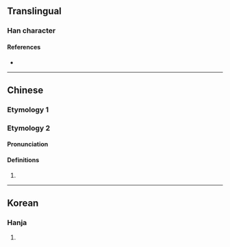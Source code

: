 {{character info}}
==Translingual==

===Han character===
{{Han char|rn=9|rad=人|as=04|sn=6|four=|canj=ONO|ids=⿰[[亻]][[欠]]}}

====References====
* {{Han ref|kx=0094.100|hdz=10125.020|uh=3438|ud=13368}}

----

==Chinese==
{{zh-forms}}

===Etymology 1===
{{zh-see|欠|v}}

===Etymology 2===

====Pronunciation====
{{zh-pron
|m=cì
|cat=pn
}}

====Definitions====
{{zh-hanzi}}

# {{surname|zh}}

----

==Korean==

===Hanja===
{{ko-hanja|하품|흠}}

# {{rfdef|ko|sort=人04}}